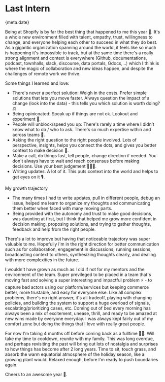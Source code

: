 



# Last Intern

<Time>{meta.date}</Time>

Being at Shopify is by far the best thing that happened to me this year 🌠. It's a whole new environment filled with talent, empathy, trust, willingness to change, and everyone helping each other to succeed in what they do best. As a gigantic organization spanning around the world, it feels like so much is happening it's impossible to track, but at the same time there's a really strong alignment and context is everywhere (Github, documentations, podcast, townhalls, slack, discourse, data portals, Gdocs, ..) which I think is where the magic of collaboration and new ideas happen, and despite the challenges of remote work we thrive.

Some things I learned and love:
  - There's never a perfect solution: Weigh in the costs. Prefer simple solutions that lets you move faster. Always question the impact of a change (look into the data) - this tells you which solution is worth doing? ⚖️
  - Being opinionated: Speak up if things are not ok. Lookout and experiment 🔎.
  - People will unblock/speed you up: There's rarely a time where I didn’t know what to do / who to ask. There's so much expertise within and across teams 🤝.
  - Asking the right question to the right people involved. Lots of perspective, insights, helps you connect the dots, and gives you better context to make decision 💬.
  - Make a call, do things fast, tell people, change direction if needed. You don't always have to wait and reach consensus before making decisions. Use your best judgement 👨🏻‍⚖️.
  - Writing updates. A lot of it. This puts context into the world and helps to get eyes on it 🎙.

My growth trajectory
  - The many times I had to write updates, pull in different people, debug an issue, helped me learn to organize my thoughts and communicating them better when faced with many moving parts.
  - Being provided with the autonomy and trust to make good decisions, was daunting at first, but I think that helped me grow more confident in decision making, proposing solutions, and trying to gather thoughts, feedback and help from the right people.

There's a lot to improve but having that noticeable trajectory was super valuable to me. Hopefully I'm in the right direction for better communication such as for collaboration, engagement in discussions, running sessions, broadcasting context to others, synthesizing thoughts clearly, and dealing with more complexities in the future.

I wouldn't have grown as much as I did if not for my mentors and the environment of the team. Super previleged to be placed in a team that's moving fast and solving a super interesting and impactful problem ⚡️ - to capture bad actors using our platform/services but keeping commerce better, more trustable, and easy for everyone else. Like all complex problems, there's no right answer, it's all tradeoff, playing with changing policies, and building the system to support a huge overload of signals, escalating/prioritizing cases, etc. Coming out of bed every morning has always been a mix of excitement, unease, thrill, and ready to be amazed at new wins made by everyone everyday. I was always kept fairly out of my comfort zone but doing the things that I love with really great people. 

For now I'm taking 4 months off before coming back as a fulltime 🙌🏻. Will take my time to cooldown, reunite with my family. This was long overdue, and perhaps revisiting the past will bring out lots of nostalgia and surprises to how things has become after 2 long years. Time to sit, touch grass, and absorb the warm equatorial atmosphere of the holiday season, like a growing plant would. Relaxed enough, before I'm ready to push boundaries again.

Cheers to an awesome year 🍹.
